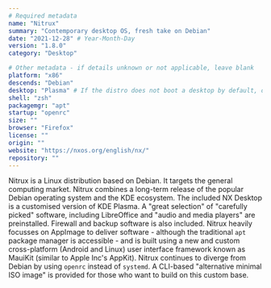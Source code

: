 ```yaml
---
# Required metadata
name: "Nitrux"
summary: "Contemporary desktop OS, fresh take on Debian"
date: "2021-12-28" # Year-Month-Day
version: "1.8.0"
category: "Desktop"

# Other metadata - if details unknown or not applicable, leave blank
platform: "x86"
descends: "Debian"
desktop: "Plasma" # If the distro does not boot a desktop by default, or doesn't ship one, leave 'desktop' blank
shell: "zsh"
packagemgr: "apt"
startup: "openrc"
size: ""
browser: "Firefox"
license: ""
origin: ""
website: "https://nxos.org/english/nx/"
repository: ""
---
```


Nitrux is a Linux distribution based on Debian. It targets the general computing market. Nitrux combines a long-term release of the popular Debian operating system and the KDE ecosystem. The included NX Desktop is a customised version of KDE Plasma. A "great selection" of "carefully picked" software, including LibreOffice and "audio and media players" are preinstalled. Firewall and backup software is also included. Nitrux heavily focusses on AppImage to deliver software - although the traditional `apt` package manager is accessible - and is built using a new and custom cross-platform (Android and Linux) user interface framework known as MauiKit (similar to Apple Inc's AppKit). Nitrux continues to diverge from Debian by using `openrc` instead of `systemd`. A CLI-based "alternative minimal ISO image" is provided for those who want to build on this custom base.
